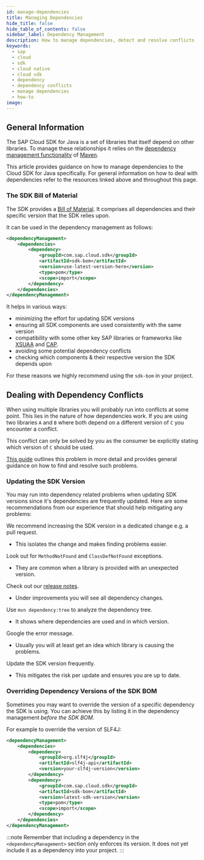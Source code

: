 ```yaml
---
id: manage-dependencies
title: Managing Dependencies
hide_title: false
hide_table_of_contents: false
sidebar_label: Dependency Management
description: How to manage dependencies, detect and resolve conflicts
keywords:
  - sap
  - cloud
  - sdk
  - cloud native
  - cloud sdk
  - dependency
  - dependency conflicts
  - manage dependencies
  - how-to
image:
---
```


## General Information

The SAP Cloud SDK for Java is a set of libraries that itself depend on other libraries.
To manage these relationships it relies on the [dependency management functionality](https://maven.apache.org/guides/introduction/introduction-to-dependency-mechanism.html) of [Maven](https://maven.apache.org/index.html).

This article provides guidance on how to manage dependencies to the Cloud SDK for Java specifically.
For general information on how to deal with dependencies refer to the resources linked above and throughout this page.

### The SDK Bill of Material

The SDK provides a [Bill of Material](https://dzone.com/articles/the-bill-of-materials-in-maven).
It comprises all dependencies and their specific version that the SDK relies upon.

It can be used in the dependency management as follows:

<!-- vale off -->

```xml
<dependencyManagement>
    <dependencies>
        <dependency>
            <groupId>com.sap.cloud.sdk</groupId>
            <artifactId>sdk-bom</artifactId>
            <version>use-latest-version-here</version>
            <type>pom</type>
            <scope>import</scope>
        </dependency>
    </dependencies>
</dependencyManagement>
```

<!-- vale on -->

It helps in various ways:

- minimizing the effort for updating SDK versions
- ensuring all SDK components are used consistently with the same version
- compatibility with some other key SAP libraries or frameworks like [XSUAA](https://github.com/SAP/cloud-security-xsuaa-integration) and [CAP](https://cap.cloud.sap/docs/).
- avoiding some potential dependency conflicts
- checking which components & their respective version the SDK depends upon

For these reasons we highly recommend using the `sdk-bom` in your project.

## Dealing with Dependency Conflicts

When using multiple libraries you will probably run into conflicts at some point.
This lies in the nature of how dependencies work.
If you are using two libraries `A` and `B` where both depend on a different version of `C` you encounter a conflict.

This conflict can only be solved by you as the consumer be explicitly stating which version of `C` should be used.

[This guide](https://dzone.com/articles/solving-dependency-conflicts-in-maven) outlines this problem in more detail and provides general guidance on how to find and resolve such problems.

### Updating the SDK Version

You may run into dependency related problems when updating SDK versions since it's dependencies are frequently updated.
Here are some recommendations from our experience that should help mitigating any problems:

We recommend increasing the SDK version in a dedicated change e.g. a pull request.

- This isolates the change and makes finding problems easier.

Look out for `MethodNotFound` and `ClassDefNotFound` exceptions.

- They are common when a library is provided with an unexpected version.

Check out our [release notes](../release-notes.mdx).

- Under improvements you will see all dependency changes.

Use `mvn dependency:tree` to analyze the dependency tree.

- It shows where dependencies are used and in which version.

Google the error message.

- Usually you will at least get an idea which library is causing the problems.

Update the SDK version frequently.

- This mitigates the risk per update and ensures you are up to date.

### Overriding Dependency Versions of the SDK BOM

Sometimes you may want to override the version of a specific dependency the SDK is using.
You can achieve this by listing it in the dependency management _before the SDK BOM_.

For example to override the version of SLF4J:

<!-- vale off -->

```xml
<dependencyManagement>
    <dependencies>
        <dependency>
            <groupId>org.slf4j</groupId>
            <artifactId>slf4j-api</artifactId>
            <version>your-slf4j-version</version>
        </dependency>
        <dependency>
            <groupId>com.sap.cloud.sdk</groupId>
            <artifactId>sdk-bom</artifactId>
            <version>latest-sdk-version</version>
            <type>pom</type>
            <scope>import</scope>
        </dependency>
    </dependencies>
</dependencyManagement>
```

<!-- vale on -->

:::note
Remember that including a dependency in the `<dependencyManagement>` section only enforces its version.
It does not yet include it as a dependency into your project.
:::
